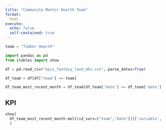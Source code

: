 ```yaml
---
title: "Community Mental Health Team"
format:
  html
execute:
  echo: false
  self-contained: true
---
```


```python
team = "Timber Hearth"
```

```python
import pandas as pd
from itables import show
```

```python
df = pd.read_csv("kpis_fantasy_land_mhs.csv", parse_dates=True)

df_team = df[df["team"] == team]

df_team_most_recent_month = df_team[df_team['date'] == df_team['date'].max()]
```

## KPI

```python
show(
  df_team_most_recent_month.melt(id_vars=["team","date"])[['variable', 'value']]
  )
```
